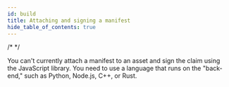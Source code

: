 ```yaml
---
id: build
title: Attaching and signing a manifest
hide_table_of_contents: true
---
```



/*
*/

<Tabs groupId="programming-lang" queryString="lang">

<TabItem value="js" label="JavaScript">

You can't currently attach a manifest to an asset and sign the claim using the JavaScript library. You need to use a language that runs on the "back-end," such as Python, Node.js, C++, or Rust.

</TabItem>

<TabItem value="python" label="Python" default>

<PythonBuild name="python-build" />

</TabItem>

<TabItem value="node" label="Node.js">

<NodeWIP name="node-build" />

</TabItem>

<TabItem value="cpp" label="C++">

<CppBuild name="cpp-build" />

</TabItem>

<TabItem value="rust" label="Rust">

<RustBuild name="rust-build" />

</TabItem>

  </Tabs>
